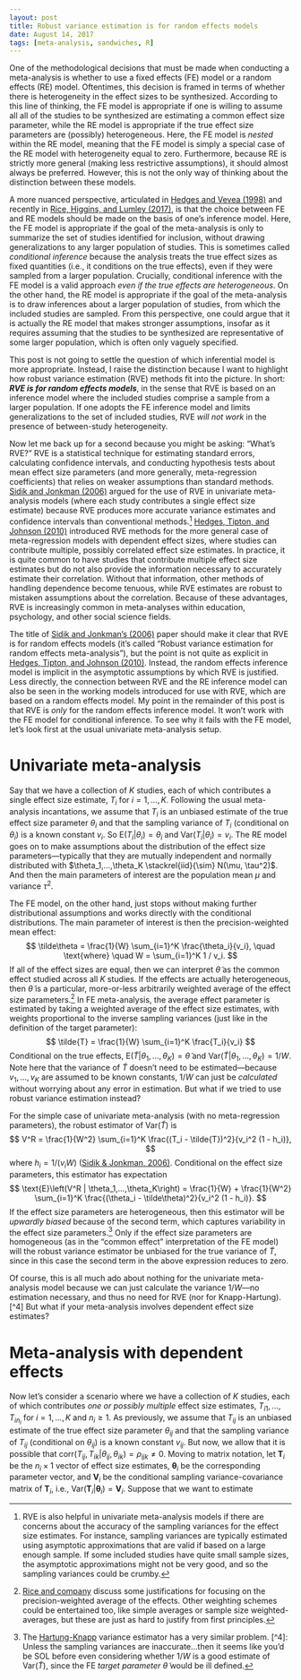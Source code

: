 ```yaml
---
layout: post
title: Robust variance estimation is for random effects models
date: August 14, 2017
tags: [meta-analysis, sandwiches, R]
---
```


One of the methodological decisions that must be made when conducting a meta-analysis is whether to use a fixed effects (FE) model or a random effects (RE) model. Oftentimes, this decision is framed in terms of whether there is heterogeneity in the effect sizes to be synthesized. According to this line of thinking, the FE model is appropriate if one is willing to assume all all of the studies to be synthesized are estimating a common effect size parameter, while the RE model is appropriate if the true effect size parameters are  (possibly) heterogeneous. Here, the FE model is _nested_ within the RE model, meaning that the FE model is simply a special case of the RE model with heterogeneity equal to zero. Furthermore, because RE is strictly more general (making less restrictive assumptions), it should almost always be preferred. However, this is not the only way of thinking about the distinction between these models. 

A more nuanced perspective, articulated in [Hedges and Vevea (1998)](https://dx.doi.org/10.1037/1082-989X.3.4.486) and recently in [Rice, Higgins, and Lumley (2017)](https://dx.doi.org/10.1111/rssa.12275), is that the choice between FE and RE models should be made on the basis of one's inference model. Here, the FE model is appropriate if the goal of the meta-analysis is only to summarize the set of studies identified for inclusion, without drawing generalizations to any larger population of studies. This is sometimes called _conditional inference_ because the analysis treats the true effect sizes as fixed quantities (i.e., it conditions on the true effects), even if they were sampled from a larger population. Crucially, conditional inference with the FE model is a valid approach _even if the true effects are heterogeneous_. On the other hand, the RE model is appropriate if the goal of the meta-analysis is to draw inferences about a larger population of studies, from which the included studies are sampled. From this perspective, one could argue that it is actually the RE model that makes stronger assumptions, insofar as it requires assuming that the studies to be synthesized are representative of some larger population, which is often only vaguely specified. 

This post is not going to settle the question of which inferential model is more appropriate. Instead, I raise the distinction because I want to highlight how robust variance estimation (RVE) methods fit into the picture.
In short: __*RVE is for random effects models*__, in the sense that RVE is based on an inference model where the included studies comprise a sample from a larger population. If one adopts the FE inference model and limits generalizations to the set of included studies, RVE _will not work_ in the presence of between-study heterogeneity.  

Now let me back up for a second because you might be asking: "What's RVE?" RVE is a statistical technique for estimating standard errors, calculating confidence intervals, and conducting hypothesis tests about mean effect size parameters (and more generally, meta-regression coefficients) that relies on weaker assumptions than standard methods. [Sidik and Jonkman (2006)](https://dx.doi.org/10.1016/j.csda.2005.07.019) argued for the use of RVE in univariate meta-analysis models (where each study contributes a single effect size estimate) because RVE produces more accurate variance estimates and confidence intervals than conventional methods.[^1] [Hedges, Tipton, and Johnson (2010)](https://dx.doi.org/10.1002/jrsm.5) introduced RVE methods for the more general case of meta-regression models with dependent effect sizes, where studies can contribute multiple, possibly correlated effect size estimates. In practice, it is quite common to have studies that contribute multiple effect size estimates but do not also provide the information necessary to accurately estimate their correlation. Without that information, other methods of handling dependence become tenuous, while  RVE estimates are robust to mistaken assumptions about the correlation. Because of these advantages, RVE is increasingly common in meta-analyses within education, psychology, and other social science fields.

The title of [Sidik and Jonkman's (2006)](https://dx.doi.org/10.1016/j.csda.2005.07.019) paper should make it clear that RVE is for random effects models (it's called "Robust variance estimation for random effects meta-analysis"), but the point is not quite as explicit in [Hedges, Tipton, and Johnson (2010)](https://dx.doi.org/10.1002/jrsm.5). Instead, the random effects inference model is implicit in the asymptotic assumptions by which RVE is justified. Less directly, the connection between RVE and the RE inference model can also be seen in the working models introduced for use with RVE, which are based on a random effects model. My point in the remainder of this post is that RVE is _only_ for the random effects inference model. It won't work with the FE model for conditional inference. To see why it fails with the FE model, let's look first at the usual univariate meta-analysis setup.

# Univariate meta-analysis

Say that we have a collection of $K$ studies, each of which contributes a single effect size estimate, $T_i$ for $i = 1,...,K$. Following the usual meta-analysis incantations, we assume that $T_i$ is an unbiased estimate of the true effect size parameter $\theta_i$ and that the sampling variance of $T_i$ (conditional on $\theta_i$) is a known constant $v_i$. So $\text{E}(T_i|\theta_i) = \theta_i$ and $\text{Var}(T_i | \theta_i) = v_i$. The RE model goes on to make assumptions about the distribution of the effect size parameters---typically that they are mutually independent and normally distributed with $\theta_1,...,\theta_K \stackrel{iid}{\sim} N(\mu, \tau^2)$. And then the main parameters of interest are the population mean $\mu$ and variance $\tau^2$.  

The FE model, on the other hand, just stops without making further distributional assumptions and works directly with the conditional distributions. The main parameter of interest is then the precision-weighted mean effect:
$$
\tilde\theta = \frac{1}{W} \sum_{i=1}^K \frac{\theta_i}{v_i}, \quad \text{where} \quad W = \sum_{i=1}^K 1 / v_i.
$$
If all of the effect sizes are equal, then we can interpret $\tilde\theta$ as the common effect studied across all $K$ studies. If the effects are actually heterogeneous, then $\tilde\theta$ is a particular, more-or-less arbitrarily weighted average of the effect size parameters.[^2] In FE meta-analysis, the average effect parameter is estimated by taking a weighted average of the effect size estimates, with weights proportional to the inverse sampling variances (just like in the definition of the target parameter):
$$
\tilde{T} = \frac{1}{W} \sum_{i=1}^K \frac{T_i}{v_i}
$$
Conditional on the true effects, $\text{E}\left(\tilde{T} | \theta_1,...,\theta_K\right) = \tilde\theta$ and $\text{Var}\left(\tilde{T} | \theta_1,...,\theta_K\right) = 1 / W$. Note here that the variance of $\tilde{T}$ doesn't need to be estimated---because $v_1,...,v_K$ are assumed to be known constants, $1 / W$ can just be _calculated_ without worrying about any error in estimation. But what if we tried to use robust variance estimation instead?

For the simple case of univariate meta-analysis (with no meta-regression parameters), the robust estimator of $\text{Var}({\tilde{T}})$ is 
$$
V^R = \frac{1}{W^2} \sum_{i=1}^K \frac{(T_i - \tilde{T})^2}{v_i^2 (1 - h_i)},
$$
where $h_i = 1 / (v_i W)$ ([Sidik & Jonkman, 2006)](https://dx.doi.org/10.1016/j.csda.2005.07.019). Conditional on the effect size parameters, this estimator has expectation
$$
\text{E}\left(V^R | \theta_1,...,\theta_K\right) = \frac{1}{W} + \frac{1}{W^2} \sum_{i=1}^K \frac{(\theta_i - \tilde\theta)^2}{v_i^2 (1 - h_i)}.
$$
If the effect size parameters are heterogeneous, then this estimator will be _upwardly biased_ because of the second term, which captures variability in the effect size parameters.[^3] Only if the effect size parameters are homogeneous (as in the "common effect" interpretation of the FE model) will the robust variance estimator be unbiased for the true variance of $\tilde{T}$, since in this case the second term in the above expression reduces to zero. 

Of course, this is all much ado about nothing for the univariate meta-analysis model because we can just calculate the variance $1 / W$---no estimation necessary, and thus no need for RVE (nor for Knapp-Hartung).[^4] But what if your meta-analysis involves dependent effect size estimates?

# Meta-analysis with dependent effects

Now let's consider a scenario where we have a collection of $K$ studies, each of which contributes _one or possibly multiple_ effect size estimates, $T_{i1},...,T_{in_i}$ for $i = 1,...,K$ and $n_i \geq 1$. As previously, we assume that $T_{ij}$ is an unbiased estimate of the true effect size parameter $\theta_{ij}$ and that the sampling variance of $T_{ij}$ (conditional on $\theta_{ij}$) is a known constant $v_{ij}$. But now, we allow that it is possible that $\text{corr}\left(T_{ij}, T_{ik} \left| \theta_{ij}, \theta_{ik} \right. \right) = \rho_{ijk} \neq 0$. Moving to matrix notation, let $\mathbf{T}_i$ be the $n_i \times 1$ vector of effect size estimates, $\boldsymbol\theta_i$ be the corresponding parameter vector, and $\mathbf{V}_i$ be the conditional sampling variance-covariance matrix of $\mathbf{T}_i$, i.e., $\text{Var}(\mathbf{T}_i | \boldsymbol\theta_i) = \mathbf{V}_i$. Suppose that we want to estimate 


[^1]: RVE is also helpful in univariate meta-analysis models if there are concerns about the accuracy of the sampling variances for the effect size estimates. For instance, sampling variances are typically estimated using asymptotic approximations that are valid if based on a large enough sample. If some included studies have quite small sample sizes, the asymptotic approximations might not be very good, and so the sampling variances could be crumby.  
[^2]: [Rice and company](https://dx.doi.org/10.1111/rssa.12275) discuss some justifications for focusing on the precision-weighted average of the effects. Other weighting schemes could be entertained too, like simple averages or sample size weighted-averages, but these are just as hard to justify from first principles. 
[^3]: The [Hartung-Knapp](https://dx.doi.org/10.1002/sim.791) variance estimator has a very similar problem. [^4]: Unless the sampling variances are inaccurate...then it seems like you'd be SOL before even considering whether $1 / W$ is a good estimate of $\text{Var}({\tilde{T}})$, since the FE _target parameter_ $\tilde\theta$ would be ill defined.